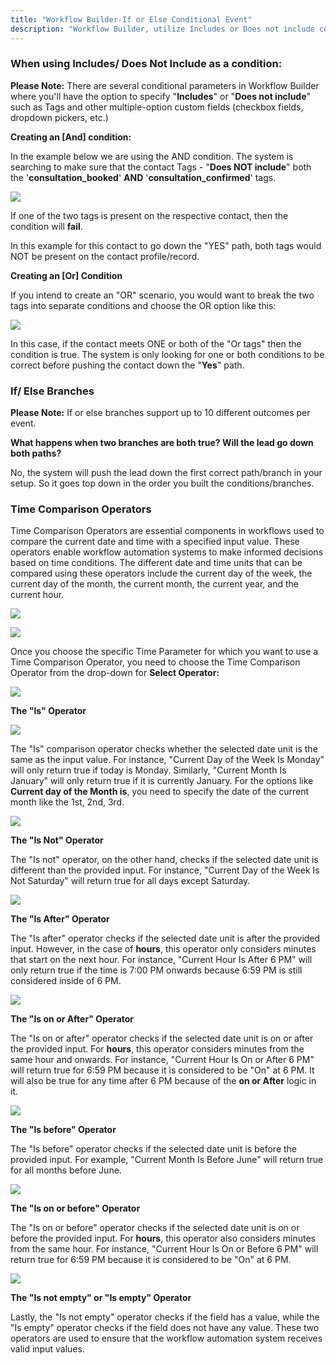 ```yaml
---
title: "Workflow Builder-If or Else Conditional Event"
description: "Workflow Builder, utilize Includes or Does not include conditions, applicable to parameters like Tags and multiple-option custom fields."
---
```


### When using  Includes/ Does Not Include as a condition:

**Please Note:** There are several conditional parameters in Workflow Builder where you'll have the option to specify "**Includes**" or "**Does not include**" such as Tags and other multiple-option custom fields (checkbox fields, dropdown pickers, etc.)


**Creating an [And] condition:**

In the example below we are using the  AND  condition. The system is searching to make sure that the contact Tags - "**Does NOT include**"  both the '**consultation_booked**'  **AND**  '**consultation_confirmed**' tags.

![](https://s3.amazonaws.com/cdn.freshdesk.com/data/helpdesk/attachments/production/48250497669/original/FlAzFJDU1cdgpaFpt9G1g1I-LshYykcoIw.png?1662994820)

If one of the two tags is present on the respective contact, then the condition will  **fail**.

In this example for this contact to go down the "YES" path, both tags would  NOT  be present on the contact profile/record.

**Creating an [Or] Condition**

If you intend to create an "OR" scenario, you would want to break the two tags into separate conditions and choose the  OR  option like this:

![](https://s3.amazonaws.com/cdn.freshdesk.com/data/helpdesk/attachments/production/48250492624/original/PVEr200i5xqjrUmLV8Th7Z7N3w-UC0p-Hg.png?1662993828)

In this case, if the contact meets  ONE or both of the "Or tags" then the condition is true. The system is only looking for one or both conditions to be correct before pushing the contact down the "**Yes**" path.

### If/ Else Branches

**Please Note:** If or else branches support up to 10 different outcomes per event.
 
**What happens when two branches are both true? Will the lead go down both paths?**

No, the system will push the lead down the first correct path/branch in your setup. So it goes top down in the order you built the conditions/branches.

### Time Comparison Operators

Time Comparison Operators are essential components in workflows used to compare the current date and time with a specified input value. These operators enable workflow automation systems to make informed decisions based on time conditions. The different date and time units that can be compared using these operators include the current day of the week, the current day of the month, the current month, the current year, and the current hour.

![](https://s3.amazonaws.com/cdn.freshdesk.com/data/helpdesk/attachments/production/48285767416/original/KoCQkLH9MoyKbTKOIcvnrgut3GGu561TCg.png?1678205389)
  
![](https://s3.amazonaws.com/cdn.freshdesk.com/data/helpdesk/attachments/production/48285767549/original/dbRqTFVic08R06DsjrWJTBvu_oQTTHsuvA.png?1678205424)

Once you choose the specific Time Parameter for which you want to use a Time Comparison Operator, you need to choose the Time Comparison Operator from the drop-down for  **Select Operator:**  
  
![](https://s3.amazonaws.com/cdn.freshdesk.com/data/helpdesk/attachments/production/48285768884/original/teNiXrftXKTqW1mha1KThd6BZnUd0INqGA.png?1678205723)

**The "Is" Operator**

![](https://s3.amazonaws.com/cdn.freshdesk.com/data/helpdesk/attachments/production/48285768774/original/ky0A4uISIeeisjKdlTEGXhxz--Q1Om2W7w.png?1678205699)

The "Is" comparison operator checks whether the selected date unit is the same as the input value. For instance, "Current Day of the Week Is Monday" will only return true if today is Monday. Similarly, "Current Month Is January" will only return true if it is currently January. For the options like  **Current day of the Month is**, you need to specify the date of the current month like the 1st, 2nd, 3rd.

![](https://s3.amazonaws.com/cdn.freshdesk.com/data/helpdesk/attachments/production/48285770094/original/wIhZ5qcg5hVwFuc6UAXzWcxuFSZn2B49Uw.png?1678206019)

**The "Is Not" Operator**

The "Is not" operator, on the other hand, checks if the selected date unit is different than the provided input. For instance, "Current Day of the Week Is Not Saturday" will return true for all days except Saturday.  
  
![](https://s3.amazonaws.com/cdn.freshdesk.com/data/helpdesk/attachments/production/48285772852/original/kCKx0qld3p_3b3nSPMEKESQphNrTsArYkg.png?1678206507)

**The "Is After" Operator**

The "Is after" operator checks if the selected date unit is after the provided input. However, in the case of  **hours**, this operator only considers minutes that start on the next hour. For instance, "Current Hour Is After 6 PM" will only return true if the time is 7:00 PM onwards because 6:59 PM is still considered inside of 6 PM.  
  
![](https://s3.amazonaws.com/cdn.freshdesk.com/data/helpdesk/attachments/production/48285773967/original/ctdTUP7-6TRTnlqG6bAo06Ops_t3tZrBKA.png?1678206767)

**The "Is on or After" Operator**

The "Is on or after" operator checks if the selected date unit is on or after the provided input. For **hours**, this operator considers minutes from the same hour and onwards. For instance, "Current Hour Is On or After 6 PM" will return true for 6:59 PM because it is considered to be "On" at 6 PM. It will also be true for any time after 6 PM because of the  **on or After** logic in it.

![](https://s3.amazonaws.com/cdn.freshdesk.com/data/helpdesk/attachments/production/48285774725/original/LbFSGZ2xAz7OwUALQtrjMyULCNhd4uguww.png?1678206957)
  
**The "Is before" Operator**

The "Is before" operator checks if the selected date unit is before the provided input. For example, "Current Month Is Before June" will return true for all months before June.

![](https://s3.amazonaws.com/cdn.freshdesk.com/data/helpdesk/attachments/production/48285775110/original/Bkcc0xt6Pds6vD8yLtPApbAMaM6GcnUwlQ.png?1678207054)

**The "Is on or before" Operator**

The "Is on or before" operator checks if the selected date unit is on or before the provided input. For  **hours**, this operator also considers minutes from the same hour. For instance, "Current Hour Is On or Before 6 PM" will return true for 6:59 PM because it is considered to be "On" at 6 PM.

![](https://s3.amazonaws.com/cdn.freshdesk.com/data/helpdesk/attachments/production/48285775589/original/2EYd4ky4Khaa70G3s6_cbNPSXs3-NMj_Wg.png?1678207145)  

**The "Is not empty" or "Is empty" Operator**

Lastly, the "Is not empty" operator checks if the field has a value, while the "Is empty" operator checks if the field does not have any value. These two operators are used to ensure that the workflow automation system receives valid input values.